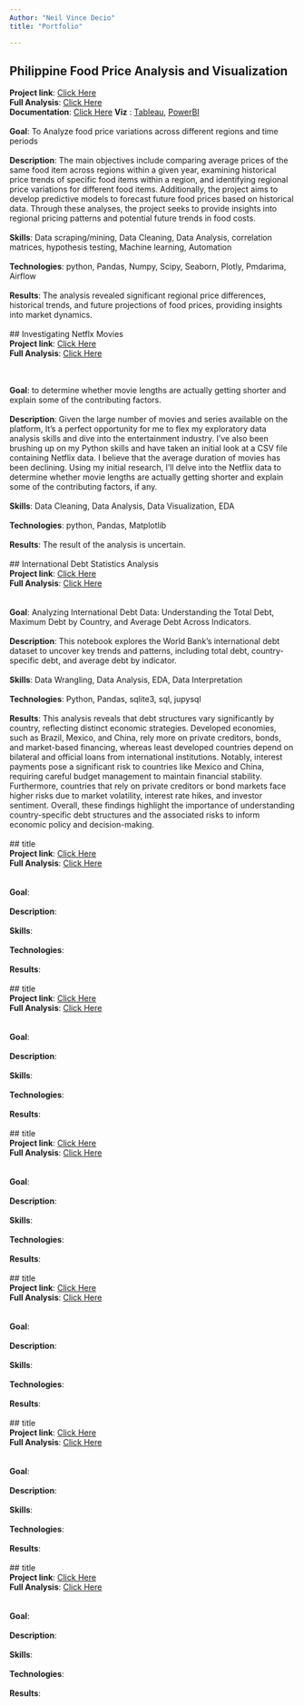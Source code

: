```yaml
---
Author: "Neil Vince Decio"
title: "Portfolio"

---
```


##  Philippine Food Price Analysis and Visualization<br>
**Project link**: [Click Here](https://github.com/envicdus/Data_Analysis/tree/main/Philippine_food_price_Analysis_and_Visualization)<br>
**Full Analysis**: [Click Here](_site\Philippine_food_price_Analysis_and_Visualization\Reports\full_report.html)<br>
**Documentation**: [Click Here](https://github.com/envicdus/Data_Analysis/blob/main/Philippine_food_price_Analysis_and_Visualization/README.md)
**Viz** : [Tableau](https://public.tableau.com/views/PhilippineFoodPriceAnalysisandDashboard/foodpricedashboard?:language=en-US&:sid=&:redirect=auth&:display_count=n&:origin=viz_share_link), [PowerBI](https://github.com/envicdus/Data_Analysis/tree/main/Philippine_food_price_Analysis_and_Visualization/Reports/PowerBI)
\
\
**Goal**: To Analyze food price variations across different regions and time periods
\
\
**Description**: The main objectives include comparing average prices of the same food item across regions within a given year, examining historical price trends of specific food items within a region, and identifying regional price variations for different food items. Additionally, the project aims to develop predictive models to forecast future food prices based on historical data. Through these analyses, the project seeks to provide insights into regional pricing patterns and potential future trends in food costs.
\
\
**Skills**: Data scraping/mining, Data Cleaning, Data Analysis, correlation matrices, hypothesis testing, Machine learning, Automation
\
\
**Technologies**: python, Pandas, Numpy, Scipy, Seaborn, Plotly, Pmdarima, Airflow
\
\
**Results**: The analysis revealed significant regional price differences, historical trends, and future projections of food prices, providing insights into market dynamics.
\
\
## Investigating Netflx Movies<br>
**Project link**: [Click Here](https://github.com/envicdus/Data_Analysis/tree/main/Investigating%20Netflix%20Movies)<br>
**Full Analysis**: [Click Here](_site\Investigating Netflix Movies\notebook.html)<br>

\
\
**Goal**:  to determine whether movie lengths are actually getting shorter and explain some of the contributing factors.
\
\
**Description**: Given the large number of movies and series available on the platform, It’s a perfect opportunity for me to flex my exploratory data analysis skills and dive into the entertainment industry. I’ve also been brushing up on my Python skills and have taken an initial look at a CSV file containing Netflix data. I believe that the average duration of movies has been declining. Using my initial research, I’ll delve into the Netflix data to determine whether movie lengths are actually getting shorter and explain some of the contributing factors, if any.
\
\
**Skills**: Data Cleaning, Data Analysis, Data Visualization, EDA
\
\
**Technologies**: python, Pandas, Matplotlib
\
\
**Results**: The result of the analysis is uncertain.
\
\
## International Debt Statistics Analysis<br>
**Project link**: [Click Here](https://github.com/envicdus/Data_Analysis/tree/main/Analyze%20International%20Debt%20Statistics)<br>
**Full Analysis**: [Click Here](_site\Analyze International Debt Statistics\notebook.html)<br>
\
\
**Goal**: Analyzing International Debt Data: Understanding the Total Debt, Maximum Debt by Country, and Average Debt Across Indicators.
\
\
**Description**: This notebook explores the World Bank's international debt dataset to uncover key trends and patterns, including total debt, country-specific debt, and average debt by indicator.
\
\
**Skills**: Data Wrangling, Data Analysis, EDA, Data Interpretation
\
\
**Technologies**: Python, Pandas, sqlite3, sql, jupysql
\
\
**Results**: This analysis reveals that debt structures vary significantly by country, reflecting distinct economic strategies. Developed economies, such as Brazil, Mexico, and China, rely more on private creditors, bonds, and market-based financing, whereas least developed countries depend on bilateral and official loans from international institutions. Notably, interest payments pose a significant risk to countries like Mexico and China, requiring careful budget management to maintain financial stability. Furthermore, countries that rely on private creditors or bond markets face higher risks due to market volatility, interest rate hikes, and investor sentiment. Overall, these findings highlight the importance of understanding country-specific debt structures and the associated risks to inform economic policy and decision-making.
\
\
## title<br>
**Project link**: [Click Here]()<br>
**Full Analysis**: [Click Here]()<br>
\
\
**Goal**: 
\
\
**Description**: 
\
\
**Skills**: 
\
\
**Technologies**: 
\
\
**Results**: 
\
\
## title<br>
**Project link**: [Click Here]()<br>
**Full Analysis**: [Click Here]()<br>
\
\
**Goal**: 
\
\
**Description**: 
\
\
**Skills**: 
\
\
**Technologies**: 
\
\
**Results**: 
\
\
## title<br>
**Project link**: [Click Here]()<br>
**Full Analysis**: [Click Here]()<br>
\
\
**Goal**: 
\
\
**Description**: 
\
\
**Skills**: 
\
\
**Technologies**: 
\
\
**Results**: 
\
\
## title<br>
**Project link**: [Click Here]()<br>
**Full Analysis**: [Click Here]()<br>
\
\
**Goal**: 
\
\
**Description**: 
\
\
**Skills**: 
\
\
**Technologies**: 
\
\
**Results**: 
\
\
## title<br>
**Project link**: [Click Here]()<br>
**Full Analysis**: [Click Here]()<br>
\
\
**Goal**: 
\
\
**Description**: 
\
\
**Skills**: 
\
\
**Technologies**: 
\
\
**Results**: 
\
\
## title<br>
**Project link**: [Click Here]()<br>
**Full Analysis**: [Click Here]()<br>
\
\
**Goal**: 
\
\
**Description**: 
\
\
**Skills**: 
\
\
**Technologies**: 
\
\
**Results**: 
\
\